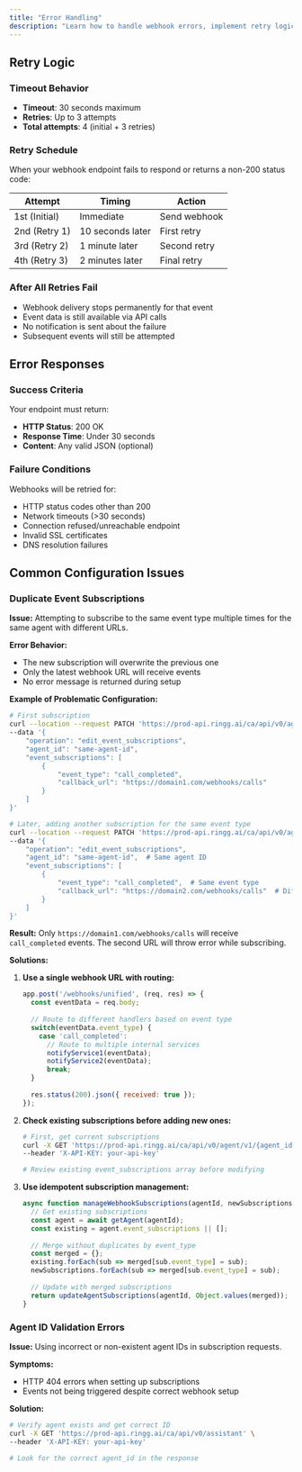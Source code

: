 ```yaml
---
title: "Error Handling"
description: "Learn how to handle webhook errors, implement retry logic, and troubleshoot common issues"
---
```


## Retry Logic

### Timeout Behavior
- **Timeout**: 30 seconds maximum
- **Retries**: Up to 3 attempts
- **Total attempts**: 4 (initial + 3 retries)

### Retry Schedule
When your webhook endpoint fails to respond or returns a non-200 status code:

| Attempt | Timing | Action |
|--------------|-------------|--------------|
| 1st (Initial) | Immediate | Send webhook |
| 2nd (Retry 1) | 10 seconds later | First retry |
| 3rd (Retry 2) | 1 minute later | Second retry |
| 4th (Retry 3) | 2 minutes later | Final retry |

### After All Retries Fail
- Webhook delivery stops permanently for that event
- Event data is still available via API calls
- No notification is sent about the failure
- Subsequent events will still be attempted

## Error Responses

### Success Criteria
Your endpoint must return:
- **HTTP Status**: 200 OK
- **Response Time**: Under 30 seconds
- **Content**: Any valid JSON (optional)

### Failure Conditions
Webhooks will be retried for:
- HTTP status codes other than 200
- Network timeouts (>30 seconds)
- Connection refused/unreachable endpoint
- Invalid SSL certificates
- DNS resolution failures

## Common Configuration Issues

### Duplicate Event Subscriptions

**Issue:** Attempting to subscribe to the same event type multiple times for the same agent with different URLs.

**Error Behavior:**
- The new subscription will overwrite the previous one
- Only the latest webhook URL will receive events
- No error message is returned during setup

**Example of Problematic Configuration:**
```bash
# First subscription
curl --location --request PATCH 'https://prod-api.ringg.ai/ca/api/v0/agent/v1' \
--data '{
    "operation": "edit_event_subscriptions",
    "agent_id": "same-agent-id",
    "event_subscriptions": [
        {
            "event_type": "call_completed",
            "callback_url": "https://domain1.com/webhooks/calls"
        }
    ]
}'

# Later, adding another subscription for the same event type
curl --location --request PATCH 'https://prod-api.ringg.ai/ca/api/v0/agent/v1' \
--data '{
    "operation": "edit_event_subscriptions", 
    "agent_id": "same-agent-id",  # Same agent ID
    "event_subscriptions": [
        {
            "event_type": "call_completed",  # Same event type
            "callback_url": "https://domain2.com/webhooks/calls"  # Different URL
        }
    ]
}'
```

**Result:** Only `https://domain1.com/webhooks/calls` will receive `call_completed` events. The second URL will throw error while subscribing.

**Solutions:**

1. **Use a single webhook URL with routing:**
   ```javascript
   app.post('/webhooks/unified', (req, res) => {
     const eventData = req.body;
     
     // Route to different handlers based on event type
     switch(eventData.event_type) {
       case 'call_completed':
         // Route to multiple internal services
         notifyService1(eventData);
         notifyService2(eventData);
         break;
     }
     
     res.status(200).json({ received: true });
   });
   ```

2. **Check existing subscriptions before adding new ones:**
   ```bash
   # First, get current subscriptions
   curl -X GET 'https://prod-api.ringg.ai/ca/api/v0/agent/v1/{agent_id}' \
   --header 'X-API-KEY: your-api-key'
   
   # Review existing event_subscriptions array before modifying
   ```

3. **Use idempotent subscription management:**
   ```javascript
   async function manageWebhookSubscriptions(agentId, newSubscriptions) {
     // Get existing subscriptions
     const agent = await getAgent(agentId);
     const existing = agent.event_subscriptions || [];
     
     // Merge without duplicates by event_type
     const merged = {};
     existing.forEach(sub => merged[sub.event_type] = sub);
     newSubscriptions.forEach(sub => merged[sub.event_type] = sub);
     
     // Update with merged subscriptions
     return updateAgentSubscriptions(agentId, Object.values(merged));
   }
   ```

### Agent ID Validation Errors

**Issue:** Using incorrect or non-existent agent IDs in subscription requests.

**Symptoms:**
- HTTP 404 errors when setting up subscriptions
- Events not being triggered despite correct webhook setup

**Solution:**
```bash
# Verify agent exists and get correct ID
curl -X GET 'https://prod-api.ringg.ai/ca/api/v0/assistant' \
--header 'X-API-KEY: your-api-key'

# Look for the correct agent_id in the response
```

